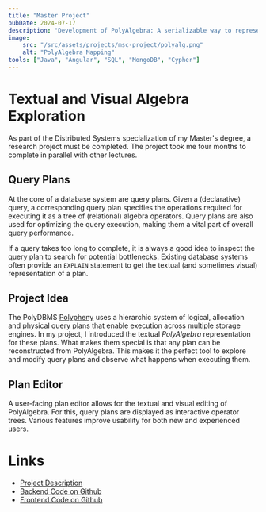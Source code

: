 ```yaml
---
title: "Master Project"
pubDate: 2024-07-17
description: "Development of PolyAlgebra: A serializable way to represent and (visually) edit query plans in a PolyDBMS."
image:
    src: "/src/assets/projects/msc-project/polyalg.png"
    alt: "PolyAlgebra Mapping"
tools: ["Java", "Angular", "SQL", "MongoDB", "Cypher"]
---
```


# Textual and Visual Algebra Exploration

As part of the Distributed Systems specialization of my Master's degree, a research project must be completed.
The project took me four months to complete in parallel with other lectures.

## Query Plans

At the core of a database system are query plans. Given a (declarative) query, a corresponding query plan specifies
the operations required for executing it as a tree of (relational) algebra operators.
Query plans are also used for optimizing the query execution, making them a vital part of overall query performance.

If a query takes too long to complete, it is always a good idea to inspect the query plan to search for potential bottlenecks.
Existing database systems often provide an `EXPLAIN` statement to get the textual (and sometimes visual)
representation of a plan.

## Project Idea

The PolyDBMS [Polypheny](https://polypheny.com/) uses a hierarchic system of logical, allocation and physical query plans that enable execution across multiple storage engines.
In my project, I introduced the textual _PolyAlgebra_ representation for these plans.
What makes them special is that any plan can be reconstructed from PolyAlgebra.
This makes it the perfect tool to explore and modify query plans and observe what happens when executing them.

## Plan Editor

A user-facing plan editor allows for the textual and visual editing of PolyAlgebra. For this, query plans are displayed as interactive operator trees.
Various features improve usability for both new and experienced users.


<CaptionedImage image={editorImg} alt="PolyAlgebra Editor Screenshot." caption="The PolyAlgebra editor for Polypheny. Users can switch between using the textual and visual editor at any time."/>

# Links

- [Project Description](https://dbis.dmi.unibas.ch/teaching/studentprojects/textual-and-visual-algebra-exploration/)
- [Backend Code on Github](https://github.com/polypheny/Polypheny-DB)
- [Frontend Code on Github](https://github.com/polypheny/Polypheny-UI)